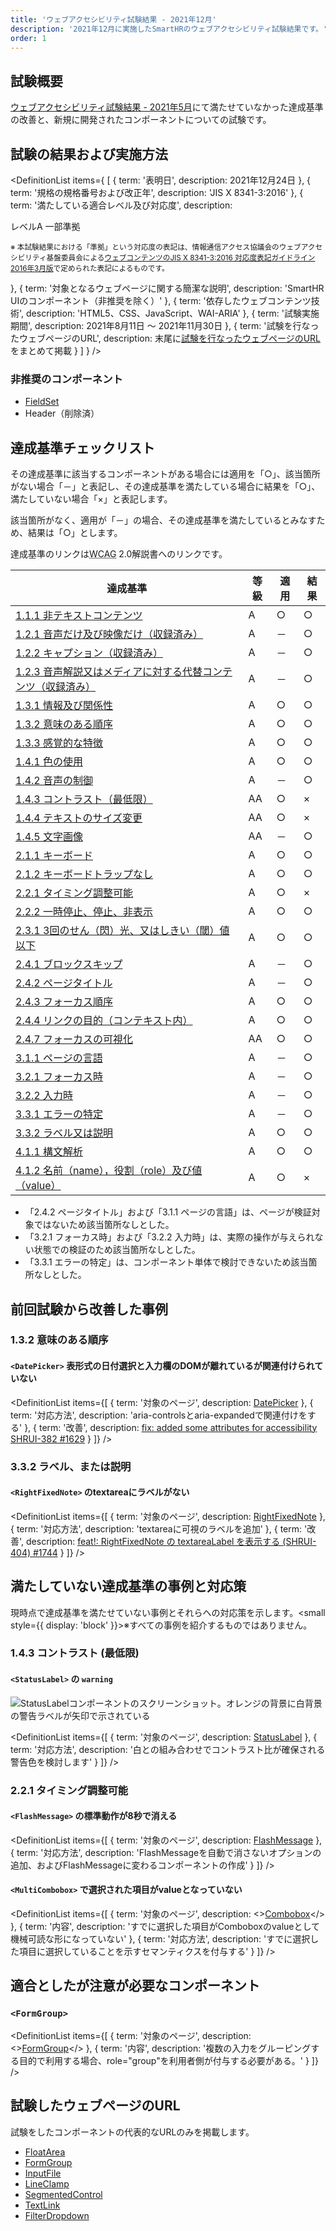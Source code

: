 ```yaml
---
title: 'ウェブアクセシビリティ試験結果 - 2021年12月'
description: '2021年12月に実施したSmartHRのウェブアクセシビリティ試験結果です。'
order: 1
---
```




## 試験概要

[ウェブアクセシビリティ試験結果 - 2021年5月](../202105/)にて満たせていなかった達成基準の改善と、新規に開発されたコンポーネントについての試験です。

## 試験の結果および実施方法

<!-- textlint-disable -->

<DefinitionList items={
  [
    {
      term: '表明日',
      description: <time datatime="2021-12-24">2021年12月24日</time>
    },
    {
      term: '規格の規格番号および改正年',
      description: 'JIS X 8341-3:2016'
    },
    {
      term: '満たしている適合レベル及び対応度',
      description: <div>
        <div>レベルA 一部準拠</div>
        <p><small>※ 本試験結果における「準拠」という対応度の表記は、情報通信アクセス協議会のウェブアクセシビリティ基盤委員会による<a href="https://waic.jp/docs/jis2016/compliance-guidelines/201603/">ウェブコンテンツのJIS X 8341-3:2016 対応度表記ガイドライン 2016年3月版</a>で定められた表記によるものです。</small></p>
        </div>
    },
    {
      term: '対象となるウェブページに関する簡潔な説明',
      description: 'SmartHR UIのコンポーネント（非推奨を除く）'
    },
    {
      term: '依存したウェブコンテンツ技術',
      description: 'HTML5、CSS、JavaScript、WAI-ARIA'
    },
    {
      term: '試験実施期間',
      description: <span><time datatime="2021-08-11">2021年8月11日</time> 〜 <time datatime="2021-11-30">2021年11月30日</time></span>
    },
    {
      term: '試験を行なったウェブページのURL',
      description: <span>末尾に<a href="#h2-5">試験を行なったウェブページのURL</a>をまとめて掲載</span>
    }
  ]
} />

<!-- textlint-enable -->

### 非推奨のコンポーネント

- [FieldSet](https://smarthr-ui.netlify.app/?path=/story/fieldset--all)
- Header（削除済）

## 達成基準チェックリスト

その達成基準に該当するコンポーネントがある場合には適用を「○」、該当箇所がない場合「－」と表記し、その達成基準を満たしている場合に結果を「○」、満たしていない場合「×」と表記します。

該当箇所がなく、適用が「－」の場合、その達成基準を満たしているとみなすため、結果は「○」とします。

達成基準のリンクは<abbr title="Web Contents Accessibility Guidelines">WCAG</abbr> 2.0解説書へのリンクです。

<TableWrapper>
  <Table>
    <thead>
      <tr>
        <Th>達成基準</Th>
        <Th>等級</Th>
        <Th>適用</Th>
        <Th>結果</Th>
      </tr>
    </thead>
    <tbody>

<tr>
    <Td><a href="https://waic.jp/docs/UNDERSTANDING-WCAG20/text-equiv-all.html">1.1.1 非テキストコンテンツ</a></Td>
    <Td>A</Td>
    <Td>○</Td>
    <Td>○</Td>
</tr>
<tr>
    <Td><a href="https://waic.jp/docs/UNDERSTANDING-WCAG20/media-equiv-av-only-alt.html">1.2.1 音声だけ及び映像だけ（収録済み）</a></Td>
    <Td>A</Td>
    <Td>－</Td>
    <Td>○</Td>
</tr>
<tr>
    <Td><a href="https://waic.jp/docs/UNDERSTANDING-WCAG20/media-equiv-captions.html">1.2.2 キャプション（収録済み）</a></Td>
    <Td>A</Td>
    <Td>－</Td>
    <Td>○</Td>
</tr>
<tr>
    <Td><a href="https://waic.jp/docs/UNDERSTANDING-WCAG20/media-equiv-audio-desc.html">1.2.3 音声解説又はメディアに対する代替コンテンツ（収録済み）</a></Td>
    <Td>A</Td>
    <Td>－</Td>
    <Td>○</Td>
</tr>
<tr>
    <Td><a href="https://waic.jp/docs/UNDERSTANDING-WCAG20/content-structure-separation-programmatic.html">1.3.1 情報及び関係性</a></Td>
    <Td>A</Td>
    <Td>○</Td>
    <Td>○</Td>
</tr>
<tr>
    <Td><a href="https://waic.jp/docs/UNDERSTANDING-WCAG20/content-structure-separation-sequence.html">1.3.2 意味のある順序</a></Td>
    <Td>A</Td>
    <Td>○</Td>
    <Td>○</Td>
</tr>
<tr>
    <Td><a href="https://waic.jp/docs/UNDERSTANDING-WCAG20/content-structure-separation-understanding.html">1.3.3 感覚的な特徴</a></Td>
    <Td>A</Td>
    <Td>○</Td>
    <Td>○</Td>
</tr>
<tr>
    <Td><a href="https://waic.jp/docs/WCAG21/Understanding/use-of-color.html">1.4.1 色の使用</a></Td>
    <Td>A</Td>
    <Td>○</Td>
    <Td>○</Td>
</tr>
<tr>
    <Td><a href="https://waic.jp/docs/UNDERSTANDING-WCAG20/visual-audio-contrast-dis-audio.html">1.4.2 音声の制御</a></Td>
    <Td>A</Td>
    <Td>－</Td>
    <Td>○</Td>
</tr>
<tr>
    <Td><a href="https://waic.jp/docs/WCAG21/Understanding/contrast-minimum.html">1.4.3 コントラスト（最低限）</a></Td>
    <Td>AA</Td>
    <Td>○</Td>
    <Td>×</Td>
</tr>
<tr>
    <Td><a href="https://waic.jp/docs/WCAG21/Understanding/resize-text.html">1.4.4 テキストのサイズ変更</a></Td>
    <Td>AA</Td>
    <Td>○</Td>
    <Td>×</Td>
</tr>
<tr>
    <Td><a href="https://waic.jp/docs/WCAG21/Understanding/images-of-text.html">1.4.5 文字画像</a></Td>
    <Td>AA</Td>
    <Td>－</Td>
    <Td>○</Td>
</tr>
<tr>
    <Td><a href="https://waic.jp/docs/WCAG21/Understanding/keyboard.html">2.1.1 キーボード</a></Td>
    <Td>A</Td>
    <Td>○</Td>
    <Td>○</Td>
</tr>
<tr>
    <Td><a href="https://waic.jp/docs/WCAG21/Understanding/no-keyboard-trap.html">2.1.2 キーボードトラップなし</a></Td>
    <Td>A</Td>
    <Td>○</Td>
    <Td>○</Td>
</tr>
<tr>
    <Td><a href="https://waic.jp/docs/UNDERSTANDING-WCAG20/time-limits-required-behaviors.html">2.2.1 タイミング調整可能</a></Td>
    <Td>A</Td>
    <Td>○</Td>
    <Td>×</Td>
</tr>
<tr>
    <Td><a href="https://waic.jp/docs/UNDERSTANDING-WCAG20/time-limits-pause.html">2.2.2 一時停止、停止、非表示</a></Td>
    <Td>A</Td>
    <Td>○</Td>
    <Td>○</Td>
</tr>
<tr>
    <Td><a href="https://waic.jp/docs/UNDERSTANDING-WCAG20/seizure-does-not-violate.html">2.3.1 3回のせん（閃）光、又はしきい（閾）値以下</a></Td>
    <Td>A</Td>
    <Td>○</Td>
    <Td>○</Td>
</tr>
<tr>
    <Td><a href="https://waic.jp/docs/UNDERSTANDING-WCAG20/navigation-mechanisms-skip.html">2.4.1 ブロックスキップ</a></Td>
    <Td>A</Td>
    <Td>－</Td>
    <Td>○</Td>
</tr>
<tr>
    <Td><a href="https://waic.jp/docs/UNDERSTANDING-WCAG20/navigation-mechanisms-title.html">2.4.2 ページタイトル</a></Td>
    <Td>A</Td>
    <Td>－</Td>
    <Td>○</Td>
</tr>
<tr>
    <Td><a href="https://waic.jp/docs/WCAG21/Understanding/focus-order.html">2.4.3 フォーカス順序</a></Td>
    <Td>A</Td>
    <Td>○</Td>
    <Td>○</Td>
</tr>
<tr>
    <Td><a href="https://waic.jp/docs/WCAG21/Understanding/link-purpose-in-context.html">2.4.4 リンクの目的（コンテキスト内）</a></Td>
    <Td>A</Td>
    <Td>○</Td>
    <Td>○</Td>
</tr>
<tr>
    <Td><a href="https://waic.jp/docs/WCAG21/Understanding/focus-visible.html">2.4.7 フォーカスの可視化</a></Td>
    <Td>AA</Td>
    <Td>○</Td>
    <Td>○</Td>
</tr>
<tr>
    <Td><a href="https://waic.jp/docs/UNDERSTANDING-WCAG20/meaning-doc-lang-id.html">3.1.1 ページの言語</a></Td>
    <Td>A</Td>
    <Td>－</Td>
    <Td>○</Td>
</tr>
<tr>
    <Td><a href="https://waic.jp/docs/WCAG21/Understanding/on-focus.html">3.2.1 フォーカス時</a></Td>
    <Td>A</Td>
    <Td>－</Td>
    <Td>○</Td>
</tr>
<tr>
    <Td><a href="https://waic.jp/docs/WCAG21/Understanding/on-input.html">3.2.2 入力時</a></Td>
    <Td>A</Td>
    <Td>－</Td>
    <Td>○</Td>
</tr>
<tr>
    <Td><a href="https://waic.jp/docs/WCAG21/Understanding/error-identification.html">3.3.1 エラーの特定</a></Td>
    <Td>A</Td>
    <Td>－</Td>
    <Td>○</Td>
</tr>
<tr>
    <Td><a href="https://waic.jp/docs/WCAG21/Understanding/labels-or-instructions.html">3.3.2 ラベル又は説明</a></Td>
    <Td>A</Td>
    <Td>○</Td>
    <Td>○</Td>
</tr>
<tr>
    <Td><a href="https://waic.jp/docs/WCAG21/Understanding/parsing.html">4.1.1 構文解析</a></Td>
    <Td>A</Td>
    <Td>○</Td>
    <Td>○</Td>
</tr>
<tr>
    <Td><a href="https://waic.jp/docs/WCAG21/Understanding/name-role-value.html">4.1.2 名前（name），役割（role）及び値（value）</a></Td>
    <Td>A</Td>
    <Td>○</Td>
    <Td>×</Td>
</tr>
    </tbody>
  </Table>
</TableWrapper>

- 「2.4.2 ページタイトル」および「3.1.1 ページの言語」は、ページが検証対象ではないため該当箇所なしとした。
- 「3.2.1 フォーカス時」および「3.2.2 入力時」は、実際の操作が与えられない状態での検証のため該当箇所なしとした。
- 「3.3.1 エラーの特定」は、コンポーネント単体で検討できないため該当箇所なしとした。


## 前回試験から改善した事例

### 1.3.2 意味のある順序

#### `<DatePicker>` 表形式の日付選択と入力欄のDOMが離れているが関連付けられていない

<!-- textlint-disable -->

<DefinitionList items={[
  {
    term: '対象のページ',
    description: <a href="https://smarthr-ui.netlify.app/iframe.html?id=datepicker">DatePicker</a>
  },
  {
    term: '対応方法',
    description: 'aria-controlsとaria-expandedで関連付けをする'
  },
  {
    term: '改善',
    description: <a href="https://github.com/kufu/smarthr-ui/pull/1629">fix: added some attributes for accessibility SHRUI-382
#1629</a>
  }
  ]} />

<!-- textlint-enable -->

### 3.3.2 ラベル、または説明

#### `<RightFixedNote>` のtextareaにラベルがない

<!-- textlint-disable -->

<DefinitionList items={[
  {
    term: '対象のページ',
    description: <a href="https://smarthr-ui.netlify.app/?path=/story/rightfixednote--all">RightFixedNote</a>
  },
  {
    term: '対応方法',
    description: 'textareaに可視のラベルを追加'
  },
  {
    term: '改善',
    description: <a href="https://github.com/kufu/smarthr-ui/pull/1744">feat!: RightFixedNote の textareaLabel を表示する (SHRUI-404) #1744</a>
  }
  ]} />

<!-- textlint-enable -->

## 満たしていない達成基準の事例と対応策

現時点で達成基準を満たせていない事例とそれらへの対応策を示します。<small style={{ display: 'block' }}>※すべての事例を紹介するものではありません。</small>

### 1.4.3 コントラスト (最低限)

#### `<StatusLabel>` の `warning`

![StatusLabelコンポーネントのスクリーンショット。オレンジの背景に白背景の警告ラベルが矢印で示されている](./images/1.4.3-2_statuslabel1.png)

<!-- textlint-disable -->

<DefinitionList items={[
  {
    term: '対象のページ',
    description: <a href="https://smarthr-ui.netlify.app/iframe.html?id=statuslabel">StatusLabel</a>
  },
  {
    term: '対応方法',
    description: '白との組み合わせでコントラスト比が確保される警告色を検討します'
  }
  ]} />

<!-- textlint-enable -->

### 2.2.1 タイミング調整可能

#### `<FlashMessage>` の標準動作が8秒で消える

<!-- textlint-disable -->

<DefinitionList items={[
  {
    term: '対象のページ',
    description: <a href="https://smarthr-ui.netlify.app/iframe.html?id=flashmessage--demo">FlashMessage</a>
  },
  {
    term: '対応方法',
    description: 'FlashMessageを自動で消さないオプションの追加、およびFlashMessageに変わるコンポーネントの作成'
  }
  ]} />

<!-- textlint-enable -->

#### `<MultiCombobox>` で選択された項目がvalueとなっていない

<!-- textlint-disable -->

<DefinitionList items={[
  {
    term: '対象のページ',
    description: <><a href="https://smarthr-ui.netlify.app/iframe.html?id=combobox">Combobox</a></>
  },
  {
    term: '内容',
    description: 'すでに選択した項目がComboboxのvalueとして機械可読な形になっていない'
  },
  {
    term: '対応方法',
    description: 'すでに選択した項目に選択していることを示すセマンティクスを付与する'
  }
  ]} />

<!-- textlint-enable -->

## 適合としたが注意が必要なコンポーネント

### `<FormGroup>`

<!-- textlint-disable -->

<DefinitionList items={[
  {
    term: '対象のページ',
    description: <><a href="https://smarthr-ui.netlify.app/?path=/story/formgroup--all">FormGroup</a></>
  },
  {
    term: '内容',
    description: '複数の入力をグルーピングする目的で利用する場合、role="group"を利用者側が付与する必要がある。'
  }
  ]} />

## 試験したウェブページのURL

<!-- textlint-enable -->

試験をしたコンポーネントの代表的なURLのみを掲載します。

- [FloatArea](https://smarthr-ui.netlify.app/?path=/story/floatarea--all)
- [FormGroup](https://smarthr-ui.netlify.app/?path=/story/formgroup--all)
- [InputFile](https://smarthr-ui.netlify.app/?path=/story/inputfile--all)
- [LineClamp](https://smarthr-ui.netlify.app/?path=/story/lineclamp--all)
- [SegmentedControl](https://smarthr-ui.netlify.app/?path=/story/segmentedcontrol--all)
- [TextLink](https://smarthr-ui.netlify.app/?path=/story/textarea--all)
- [FilterDropdown](https://smarthr-ui.netlify.app/?path=/story/filterdropdown--default)
